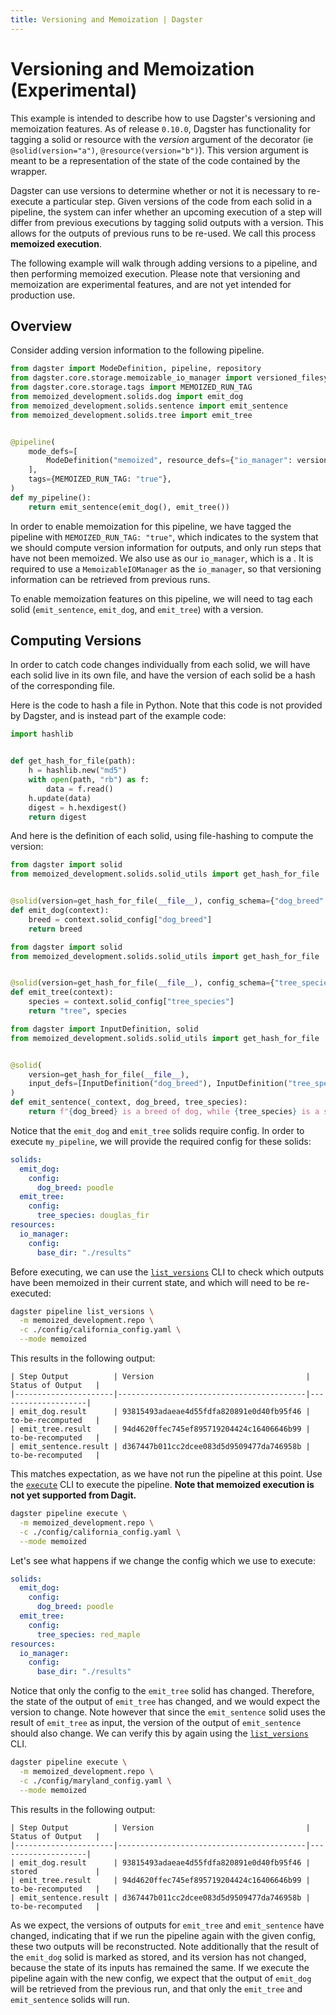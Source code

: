 ```yaml
---
title: Versioning and Memoization | Dagster
---
```


# Versioning and Memoization (Experimental)

<CodeReferenceLink filePath="examples/memoized_development" />

This example is intended to describe how to use Dagster's versioning and memoization features.
As of release `0.10.0`, Dagster has functionality for tagging a solid or resource with the _version_
argument of the decorator (ie `@solid(version="a")`, `@resource(version="b")`).
This version argument is meant to be a representation of the state of the code contained by the
wrapper.

Dagster can use versions to determine whether or not it is necessary to re-execute a particular
step. Given versions of the code from each solid in a pipeline, the system can infer whether an
upcoming execution of a step will differ from previous executions by tagging solid outputs with a
version. This allows for the outputs of previous runs to be re-used. We call this process
**memoized execution**.

The following example will walk through adding versions to a pipeline, and then performing memoized
execution. Please note that versioning and memoization are experimental features, and are not yet
intended for production use.

## Overview

Consider adding version information to the following pipeline.

```python file=../../memoized_development/memoized_development/repo.py startafter=start_mypipeline endbefore=end_mypipeline
from dagster import ModeDefinition, pipeline, repository
from dagster.core.storage.memoizable_io_manager import versioned_filesystem_io_manager
from dagster.core.storage.tags import MEMOIZED_RUN_TAG
from memoized_development.solids.dog import emit_dog
from memoized_development.solids.sentence import emit_sentence
from memoized_development.solids.tree import emit_tree


@pipeline(
    mode_defs=[
        ModeDefinition("memoized", resource_defs={"io_manager": versioned_filesystem_io_manager}),
    ],
    tags={MEMOIZED_RUN_TAG: "true"},
)
def my_pipeline():
    return emit_sentence(emit_dog(), emit_tree())
```

In order to enable memoization for this pipeline, we have tagged the pipeline with
`MEMOIZED_RUN_TAG: "true"`, which indicates to the system that we should compute version information
for outputs, and only run steps that have not been memoized. We also
use <PyObject module="dagster.core.storage.memoizable_io_manager" object="versioned_filesystem_io_manager" /> as
our `io_manager`, which is a <PyObject module="dagster.core.storage.memoizable_io_manager" object="MemoizableIOManager" />.
It is required to use a `MemoizableIOManager` as the `io_manager`, so that
versioning information can be retrieved from previous runs.

To enable memoization features on this pipeline, we will need to tag each solid
(`emit_sentence`, `emit_dog`, and `emit_tree`) with a version.

## Computing Versions

In order to catch code changes individually from each solid, we will have each solid live in its own
file, and have the version of each solid be a hash of the corresponding file.

Here is the code to hash a file in Python. Note that this code is not provided by Dagster, and is
instead part of the example code:

```python file=../../memoized_development/memoized_development/solids/solid_utils.py
import hashlib


def get_hash_for_file(path):
    h = hashlib.new("md5")
    with open(path, "rb") as f:
        data = f.read()
    h.update(data)
    digest = h.hexdigest()
    return digest
```

And here is the definition of each solid, using file-hashing to compute the version:

```python file=../../memoized_development/memoized_development/solids/dog.py
from dagster import solid
from memoized_development.solids.solid_utils import get_hash_for_file


@solid(version=get_hash_for_file(__file__), config_schema={"dog_breed": str})
def emit_dog(context):
    breed = context.solid_config["dog_breed"]
    return breed
```

```python file=../../memoized_development/memoized_development/solids/tree.py
from dagster import solid
from memoized_development.solids.solid_utils import get_hash_for_file


@solid(version=get_hash_for_file(__file__), config_schema={"tree_species": str})
def emit_tree(context):
    species = context.solid_config["tree_species"]
    return "tree", species
```

```python file=../../memoized_development/memoized_development/solids/sentence.py
from dagster import InputDefinition, solid
from memoized_development.solids.solid_utils import get_hash_for_file


@solid(
    version=get_hash_for_file(__file__),
    input_defs=[InputDefinition("dog_breed"), InputDefinition("tree_species")],
)
def emit_sentence(_context, dog_breed, tree_species):
    return f"{dog_breed} is a breed of dog, while {tree_species} is a species of tree."
```

Notice that the `emit_dog` and `emit_tree` solids require config. In order to execute `my_pipeline`,
we will provide the required config for these solids:

```yaml file=../../memoized_development/config/california_config.yaml
solids:
  emit_dog:
    config:
      dog_breed: poodle
  emit_tree:
    config:
      tree_species: douglas_fir
resources:
  io_manager:
    config:
      base_dir: "./results"
```

Before executing, we can use the [`list_versions`](/\_apidocs/cli#dagster-pipeline-list_versions)
CLI to check which outputs have been memoized in
their current state, and which will need to be re-executed:

```bash
dagster pipeline list_versions \
  -m memoized_development.repo \
  -c ./config/california_config.yaml \
  --mode memoized
```

This results in the following output:

    | Step Output          | Version                                  | Status of Output   |
    |----------------------|------------------------------------------|--------------------|
    | emit_dog.result      | 93815493adaeae4d55fdfa820891e0d40fb95f46 | to-be-recomputed   |
    | emit_tree.result     | 94d4620ffec745ef895719204424c16406646b99 | to-be-recomputed   |
    | emit_sentence.result | d367447b011cc2dcee083d5d9509477da746958b | to-be-recomputed   |

This matches expectation, as we have not run the pipeline at this point. Use the [`execute`](/\_apidocs/cli#dagster-pipeline-execute)
CLI to execute the pipeline. **Note that memoized execution is not yet supported from Dagit.**

```bash
dagster pipeline execute \
  -m memoized_development.repo \
  -c ./config/california_config.yaml \
  --mode memoized
```

Let's see what happens if we change the config which we use to execute:

```yaml file=../../memoized_development/config/maryland_config.yaml
solids:
  emit_dog:
    config:
      dog_breed: poodle
  emit_tree:
    config:
      tree_species: red_maple
resources:
  io_manager:
    config:
      base_dir: "./results"
```

Notice that only the config to the `emit_tree` solid has changed. Therefore, the state of the output
of `emit_tree` has changed, and we would expect the version to change. Note however that since the
`emit_sentence` solid uses the result of `emit_tree` as input, the version of the output of
`emit_sentence` should also change. We can verify this by again using the [`list_versions`](/\_apidocs/cli#dagster-pipeline-list_versions)
CLI.

```bash
dagster pipeline execute \
  -m memoized_development.repo \
  -c ./config/maryland_config.yaml \
  --mode memoized
```

This results in the following output:

    | Step Output          | Version                                  | Status of Output   |
    |----------------------|------------------------------------------|--------------------|
    | emit_dog.result      | 93815493adaeae4d55fdfa820891e0d40fb95f46 | stored             |
    | emit_tree.result     | 94d4620ffec745ef895719204424c16406646b99 | to-be-recomputed   |
    | emit_sentence.result | d367447b011cc2dcee083d5d9509477da746958b | to-be-recomputed   |

As we expect, the versions of outputs for `emit_tree` and `emit_sentence` have changed, indicating
that if we run the pipeline again with the given config, these two outputs will be reconstructed.
Note additionally that the result of the `emit_dog` solid is marked as stored, and its version has
not changed, because the state of its inputs has remained the same. If we execute the pipeline
again with the new config, we expect that the output of `emit_dog` will be retrieved from the
previous run, and that only the `emit_tree` and `emit_sentence` solids will run.
